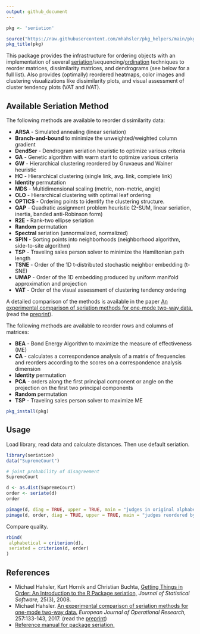 ```yaml
---
output: github_document
---
```


```r
pkg <- 'seriation'

source("https://raw.githubusercontent.com/mhahsler/pkg_helpers/main/pkg_helpers.R")
pkg_title(pkg)
```


This package provides the infrastructure for ordering objects 
with an implementation of several
[seriation](https://en.wikipedia.org/wiki/Seriation_(archaeology))/sequencing/[ordination](https://en.wikipedia.org/wiki/Ordination_(statistics)) techniques to reorder matrices, dissimilarity
matrices, and dendrograms (see below for a full list). Also provides (optimally) reordered heatmaps, 
color images and clustering visualizations like dissimilarity plots, and
visual assessment of cluster tendency plots (VAT and iVAT).

## Available Seriation Method

The following methods are available to reorder dissimilarity data:

 *  **ARSA** - Simulated annealing (linear seriation)   
 *  **Branch-and-bound** to minimize the unweighted/weighted column gradient 
 *  **DendSer** - Dendrogram seriation heuristic to optimize various criteria
 *  **GA** - Genetic algorithm with warm start to optimize various criteria
 *  **GW** - Hierarchical clustering reordered by Gruvaeus and Wainer heuristic 
 *  **HC** - Hierarchical clustering (single link, avg. link, complete link) 
 *  **Identity** permutation 
 *  **MDS** - Multidimensional scaling (metric, non-metric, angle) 
 *  **OLO** - Hierarchical clustering with optimal leaf ordering 
 *  **OPTICS** - Ordering points to identify the clustering structure.
 *  **QAP** - Quadratic assignment problem heuristic (2-SUM, linear seriation, inertia, banded anti-Robinson form)
 *  **R2E** - Rank-two ellipse seriation 
 *  **Random** permutation
 *  **Spectral** seriation (unnormalized, normalized) 
 *  **SPIN** - Sorting points into neighborhoods (neighborhood algorithm, side-to-site algorithm)
 *  **TSP** - Traveling sales person solver to minimize the Hamiltonian path length 
 *  **TSNE** - Order of the 1D t-distributed stochastic neighbor embedding (t-SNE)
 *  **UMAP** - Order of the 1D embedding produced by uniform manifold approximation and projection
 *  **VAT** - Order of the visual assessment of clustering tendency ordering 
  
A detailed comparison of the methods is available in the paper 
[An experimental comparison of seriation methods for one-mode two-way data.](http://dx.doi.org/10.1016/j.ejor.2016.08.066) (read the [preprint](https://michael.hahsler.net/research/paper/EJOR_seriation_2016.pdf)).
  
  
The following methods are available to reorder rows and columns of matrices:

 *  **BEA** - Bond Energy Algorithm to maximize the measure of effectiveness (ME) 
 *  **CA** - calculates a correspondence analysis of a matrix of frequencies 
      and reorders according to the scores on a correspondence analysis dimension
 *  **Identity** permutation 
 *  **PCA** - orders along the first principal component or angle on the projection on the first two principal components 
 *  **Random** permutation 
 *  **TSP** - Traveling sales person solver to maximize ME 


```r
pkg_install(pkg)
```

## Usage

Load library, read data and calculate distances. Then use default seriation.
```r
library(seriation)
data("SupremeCourt")

# joint probability of disagreement
SupremeCourt

d <- as.dist(SupremeCourt)
order <- seriate(d)
order
```

```r
pimage(d, diag = TRUE, upper = TRUE, main = "judges in original alphabetical order")
pimage(d, order, diag = TRUE, upper = TRUE, main = "judges reordered by seriation")
```



Compare quality.
```r
rbind(
 alphabetical = criterion(d),
 seriated = criterion(d, order)
)
```

## References

* Michael Hahsler, Kurt Hornik and Christian Buchta, [Getting Things in Order: An Introduction to the R Package seriation,](http://dx.doi.org/10.18637/jss.v025.i03) _Journal of Statistical Software,_ 25(3), 2008.
* Michael Hahsler. [An experimental comparison of seriation methods for one-mode two-way data.](http://dx.doi.org/10.1016/j.ejor.2016.08.066) _European Journal of Operational Research,_ 257:133-143, 2017. (read the [preprint](https://michael.hahsler.net/research/paper/EJOR_seriation_2016.pdf))
* [Reference manual for package seriation.](https://www.rdocumentation.org/packages/seriation/)

